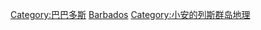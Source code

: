 [[Category:巴巴多斯|Category:巴巴多斯]]
[[Category:北美洲各国地理|Barbados]]
[[Category:小安的列斯群岛地理|Category:小安的列斯群岛地理]]